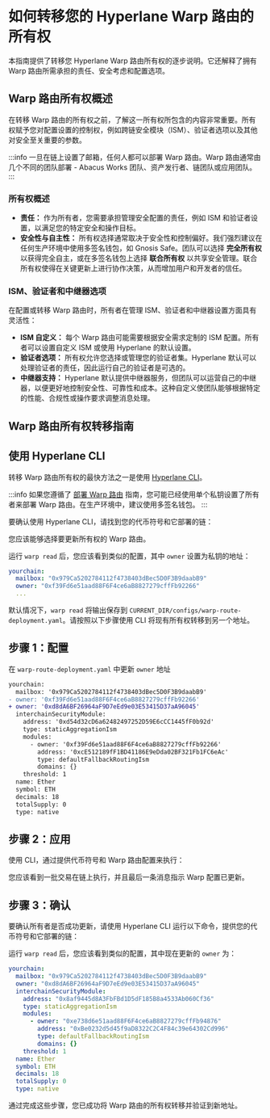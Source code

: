 
# 如何转移您的 Hyperlane Warp 路由的所有权

本指南提供了转移您 Hyperlane Warp 路由所有权的逐步说明。它还解释了拥有 Warp 路由所需承担的责任、安全考虑和配置选项。

## Warp 路由所有权概述

在转移 Warp 路由的所有权之前，了解这一所有权所包含的内容非常重要。所有权赋予您对配置设置的控制权，例如跨链安全模块（ISM）、验证者选项以及其他对安全至关重要的参数。

:::info
一旦在链上设置了邮箱，任何人都可以部署 Warp 路由。Warp 路由通常由几个不同的团队部署 - Abacus Works 团队、资产发行者、链团队或应用团队。
:::

### 所有权概述

- **责任：** 作为所有者，您需要承担管理安全配置的责任，例如 ISM 和验证者设置，以满足您的特定安全和操作目标。
- **安全性与自主性：** 所有权选择通常取决于安全性和控制偏好。我们强烈建议在任何生产环境中使用多签名钱包，如 Gnosis Safe。团队可以选择 **完全所有权** 以获得完全自主，或在多签名钱包上选择 **联合所有权** 以共享安全管理。联合所有权使得在关键更新上进行协作决策，从而增加用户和开发者的信任。

### ISM、验证者和中继器选项

在配置或转移 Warp 路由时，所有者在管理 ISM、验证者和中继器设置方面具有灵活性：

- **ISM 自定义：** 每个 Warp 路由可能需要根据安全需求定制的 ISM 配置。所有者可以设置自定义 ISM 或使用 Hyperlane 的默认设置。
- **验证者选项：** 所有权允许您选择或管理您的验证者集。Hyperlane 默认可以处理验证者的责任，因此运行自己的验证者是可选的。
- **中继器支持：** Hyperlane 默认提供中继器服务，但团队可以运营自己的中继器，以便更好地控制安全性、可靠性和成本。这种自定义使团队能够根据特定的性能、合规性或操作要求调整消息处理。

## Warp 路由所有权转移指南

## 使用 Hyperlane CLI

转移 Warp 路由所有权的最快方法之一是使用 [Hyperlane CLI](https://hyperlanedevcn.github.io/website/docs/reference/cli)。

<PrerequisitesPartial />

:::info
如果您遵循了 [部署 Warp 路由](https://hyperlanedevcn.github.io/website/docs/guides/deploy-warp-route) 指南，您可能已经使用单个私钥设置了所有者来部署 Warp 路由。在生产环境中，建议使用多签名钱包。
:::

要确认使用 Hyperlane CLI，请找到您的代币符号和它部署的链：

<WarpReadSymbolChainPartial />

您应该能够选择要更新所有权的 Warp 路由。

运行 `warp read` 后，您应该看到类似的配置，其中 `owner` 设置为私钥的地址：

```yaml {3}
yourchain:
  mailbox: "0x979Ca5202784112f4738403dBec5D0F3B9daabB9"
  owner: "0xf39Fd6e51aad88F6F4ce6aB8827279cffFb92266"
  ...
```

默认情况下，`warp read` 将输出保存到 `CURRENT_DIR/configs/warp-route-deployment.yaml`。请按照以下步骤使用 CLI 将现有所有权转移到另一个地址。

## 步骤 1：配置

在 `warp-route-deployment.yaml` 中更新 `owner` 地址

```diff title="warp-route-deployment.yaml"
yourchain:
  mailbox: '0x979Ca5202784112f4738403dBec5D0F3B9daabB9'
- owner: '0xf39Fd6e51aad88F6F4ce6aB8827279cffFb92266'
+ owner: '0xd8dA6BF26964aF9D7eEd9e03E53415D37aA96045'
  interchainSecurityModule:
    address: '0xd54d32cD6a62482497252D59E6cCC1445fF0b92d'
    type: staticAggregationIsm
    modules:
      - owner: '0xf39Fd6e51aad88F6F4ce6aB8827279cffFb92266'
        address: '0xcE512189fF1BD41186E9eDda02BF321Fb1FC6eAc'
        type: defaultFallbackRoutingIsm
        domains: {}
    threshold: 1
  name: Ether
  symbol: ETH
  decimals: 18
  totalSupply: 0
  type: native

```

## 步骤 2：应用

使用 CLI，通过提供代币符号和 Warp 路由配置来执行：

<WarpApplySymbolConfigDefaultPartial />

您应该看到一批交易在链上执行，并且最后一条消息指示 Warp 配置已更新。

## 步骤 3：确认

要确认所有者是否成功更新，请使用 Hyperlane CLI 运行以下命令，提供您的代币符号和它部署的链：

<WarpReadSymbolChainPartial />

运行 `warp read` 后，您应该看到类似的配置，其中现在更新的 `owner` 为：

```yaml {3}
yourchain:
  mailbox: "0x979Ca5202784112f4738403dBec5D0F3B9daabB9"
  owner: "0xd8dA6BF26964aF9D7eEd9e03E53415D37aA96045"
  interchainSecurityModule:
    address: "0x8af9445d8A3FbFBd1D5dF185B8a4533Ab060Cf36"
    type: staticAggregationIsm
    modules:
      - owner: "0xe738d6e51aad88F6F4ce6aB8827279cffFb94876"
        address: "0xBe0232d5d45f9aD8322C2C4F84c39e64302Cd996"
        type: defaultFallbackRoutingIsm
        domains: {}
    threshold: 1
  name: Ether
  symbol: ETH
  decimals: 18
  totalSupply: 0
  type: native
```

通过完成这些步骤，您已成功将 Warp 路由的所有权转移并验证到新地址。
